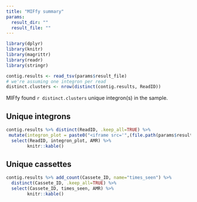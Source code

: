 ```yaml
---
title: "MIFfy summary"
params:
  result_dir: ""
  result_file: ""
---
```

```r
library(dplyr)
library(knitr)
library(magrittr)
library(readr)
library(stringr)
```
```r
contig.results <- read_tsv(params$result_file)
# we're assuming one integron per read
distinct.clusters <- nrow(distinct(contig.results, ReadID))
```
MIFfy found `r distinct.clusters` unique integron(s) in the sample.

## Unique integrons
```r
contig.results %>% distinct(ReadID, .keep_all=TRUE) %>%
 mutate(integron_plot = paste0("<iframe src='",(file.path(params$result_dir, str_c(ReadID, ".html"))), "'></iframe>")) %>%
  select(ReadID, integron_plot, AMR) %>%
        knitr::kable()

```
## Unique cassettes

```r
contig.results %>% add_count(Cassete_ID, name="times_seen") %>%
  distinct(Cassete_ID, .keep_all=TRUE) %>%
  select(Cassete_ID, times_seen, AMR) %>%
        knitr::kable()
```